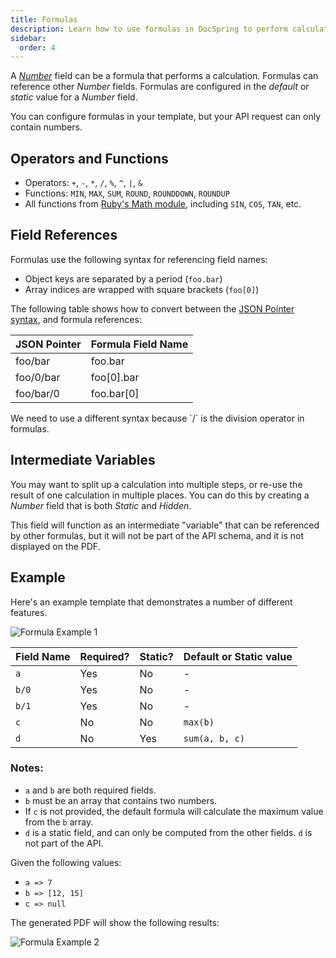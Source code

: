```yaml
---
title: Formulas
description: Learn how to use formulas in DocSpring to perform calculations with number fields
sidebar:
  order: 4
---
```



A [_Number_](/docs/reference/field-data-types/#number) field can be a formula that performs a calculation. Formulas can reference other _Number_ fields. Formulas are configured in the _default_ or _static_ value for a _Number_ field.

<Aside type="note">
  You can configure formulas in your template, but your API request can only
  contain numbers.
</Aside>

## Operators and Functions

- Operators: `+`, `-`, `*`, `/`, `%`, `^`, `|`, `&`
- Functions: `MIN`, `MAX`, `SUM`, `ROUND`, `ROUNDDOWN`, `ROUNDUP`
- All functions from [Ruby's Math module](https://ruby-doc.org/core-2.4.2/Math.html), including `SIN`, `COS`, `TAN`, etc.

## Field References

Formulas use the following syntax for referencing field names:

- Object keys are separated by a period (`foo.bar`)
- Array indices are wrapped with square brackets (`foo[0]`)

The following table shows how to convert between the [JSON Pointer syntax](/docs/template-editor/field-names/), and formula references:

| JSON Pointer | Formula Field Name |
| ------------ | ------------------ |
| foo/bar      | foo.bar            |
| foo/0/bar    | foo[0].bar         |
| foo/bar/0    | foo.bar[0]         |

<Aside type="note">
  We need to use a different syntax because `/` is the division operator in
  formulas.
</Aside>

## Intermediate Variables

You may want to split up a calculation into multiple steps, or re-use the result of one calculation
in multiple places. You can do this by creating a _Number_ field that is both _Static_ and _Hidden_.

This field will function as an intermediate "variable" that can be referenced by other formulas, but it will
not be part of the API schema, and it is not displayed on the PDF.

## Example

Here's an example template that demonstrates a number of different features.

![Formula Example 1](@images/template_editor/formula-example-01.png)

| Field Name | Required? | Static? | Default or Static value |
| ---------- | --------- | ------- | ----------------------- |
| `a`        | Yes       | No      | -                       |
| `b/0`      | Yes       | No      | -                       |
| `b/1`      | Yes       | No      | -                       |
| `c`        | No        | No      | `max(b)`                |
| `d`        | No        | Yes     | `sum(a, b, c)`          |

### Notes:

- `a` and `b` are both required fields.
- `b` must be an array that contains two numbers.
- If `c` is not provided, the default formula will calculate the maximum value from the `b` array.
- `d` is a static field, and can only be computed from the other fields. `d` is not part of the API.

Given the following values:

- `a => 7`
- `b => [12, 15]`
- `c => null`

The generated PDF will show the following results:

![Formula Example 2](@images/template_editor/formula-example-02.png)
